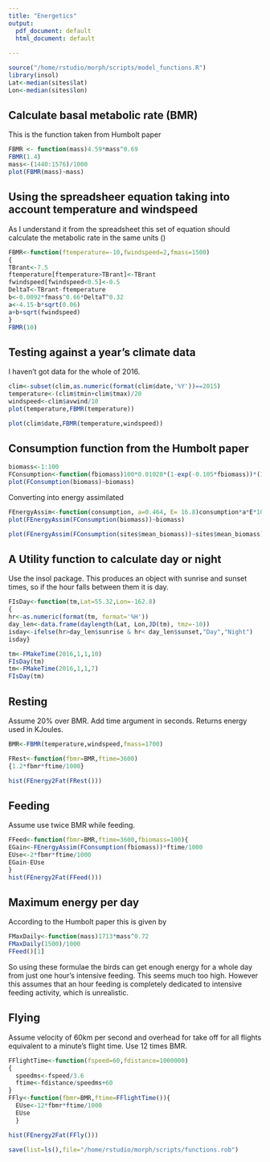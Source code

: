 ```yaml
---
title: "Energetics"
output:
  pdf_document: default
  html_document: default
  
---
```


```r
source("/home/rstudio/morph/scripts/model_functions.R")
library(insol)
Lat<-median(sites$lat)
Lon<-median(sites$lon)
```

## Calculate basal metabolic rate (BMR)

This is the function taken from Humbolt paper

```r
FBMR <- function(mass)4.59*mass^0.69
FBMR(1.4)
mass<-(1440:1576)/1000
plot(FBMR(mass)~mass)

```


## Using the spreadsheer equation taking into account temperature and windspeed

As I understand it from the spreadsheet this set of equation should calculate the metabolic rate in the same units ()
```r

FBMR<-function(ftemperature=-10,fwindspeed=2,fmass=1500)
{
TBrant<-7.5
ftemperature[ftemperature>TBrant]<-TBrant
fwindspeed[fwindspeed<0.5]<-0.5
DeltaT<-TBrant-ftemperature
b<-0.0092*fmass^0.66*DeltaT^0.32
a<-4.15-b*sqrt(0.06)
a+b+sqrt(fwindspeed)
}
FBMR(10)


```

## Testing against a year's climate data

I haven't got data for the whole of 2016.

```r
clim<-subset(clim,as.numeric(format(clim$date,'%Y'))==2015)
temperature<-(clim$tmin+clim$tmax)/20
windspeed<-clim$avwind/10
plot(temperature,FBMR(temperature))
```

```r
plot(clim$date,FBMR(temperature,windspeed))
```

## Consumption function from the Humbolt paper

```r
biomass<-1:100
FConsumption<-function(fbiomass)100*0.01028*(1-exp(-0.105*fbiomass))*(1.0373*(1-exp(-0.0184*fbiomass))/60)
plot(FConsumption(biomass)~biomass)


```

Converting into energy assimilated

```r
FEnergyAssim<-function(consumption, a=0.464, E= 16.8)consumption*a*E*1000
plot(FEnergyAssim(FConsumption(biomass))~biomass)

```

```r
plot(FEnergyAssim(FConsumption(sites$mean_biomass))~sites$mean_biomass)
```

#################


## A Utility function to calculate day or night

Use the insol package. This produces an object with sunrise and sunset times, so if the hour falls between them it is day.

```r

FIsDay<-function(tm,Lat=55.32,Lon=-162.8)
{
hr<-as.numeric(format(tm, format='%H'))
day_len<-data.frame(daylength(Lat, Lon,JD(tm), tmz=-10))
isday<-ifelse(hr>day_len$sunrise & hr< day_len$sunset,"Day","Night") 
isday}

tm<-FMakeTime(2016,1,1,10)
FIsDay(tm)
tm<-FMakeTime(2016,1,1,7)
FIsDay(tm)

```

## Resting


Assume 20% over BMR. Add time argument in seconds.
Returns energy used in KJoules.

```r

BMR<-FBMR(temperature,windspeed,fmass=1700)

FRest<-function(fbmr=BMR,ftime=3600)
{1.2*fbmr*ftime/1000}

hist(FEnergy2Fat(FRest()))
```

## Feeding

Assume use twice BMR while feeding.

```r
FFeed<-function(fbmr=BMR,ftime=3600,fbiomass=100){
EGain<-FEnergyAssim(FConsumption(fbiomass))*ftime/1000
EUse<-2*fbmr*ftime/1000
EGain-EUse
}
hist(FEnergy2Fat(FFeed()))
```

## Maximum energy per day

According to the Humbolt paper this is given by

```r
FMaxDaily<-function(mass)1713*mass^0.72
FMaxDaily(1500)/1000
FFeed()[1]
```

So using these formulae the birds can get enough energy for a whole day from just one hour's intensive feeding. This seems much too high. However this assumes that an hour feeding is completely dedicated to intensive feeding activity, which is unrealistic.

## Flying

Assume velocity of 60km per second and overhead for take off for all flights equivalent to a minute's flight time. Use 12 times BMR.



```r

FFlightTime<-function(fspeed=60,fdistance=1000000)
{
  speedms<-fspeed/3.6
  ftime<-fdistance/speedms+60
}
FFly<-function(fbmr=BMR,ftime=FFlightTime()){
  EUse<-12*fbmr*ftime/1000
  EUse
  }

hist(FEnergy2Fat(FFly()))
```

```r
save(list=ls(),file="/home/rstudio/morph/scripts/functions.rob")
```

